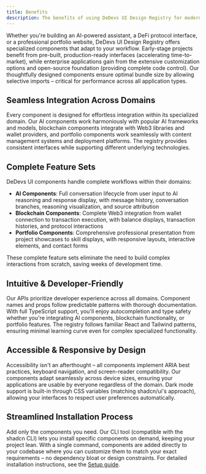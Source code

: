 ```yaml
---
title: Benefits
description: The benefits of using DeDevs UI Design Registry for modern web applications.
---
```


Whether you're building an AI-powered assistant, a DeFi protocol interface, or a professional portfolio website, DeDevs UI Design Registry offers specialized components that adapt to your workflow. Early-stage projects benefit from pre-built, production-ready interfaces (accelerating time-to-market), while enterprise applications gain from the extensive customization options and open-source foundation (providing complete code control). Our thoughtfully designed components ensure optimal bundle size by allowing selective imports – critical for performance across all application types.

## Seamless Integration Across Domains

Every component is designed for effortless integration within its specialized domain. Our AI components work harmoniously with popular AI frameworks and models, blockchain components integrate with Web3 libraries and wallet providers, and portfolio components work seamlessly with content management systems and deployment platforms. The registry provides consistent interfaces while supporting different underlying technologies.

## Complete Feature Sets

DeDevs UI components handle complete workflows within their domains:

- **AI Components**: Full conversation lifecycle from user input to AI reasoning and response display, with message history, conversation branches, reasoning visualization, and source attribution
- **Blockchain Components**: Complete Web3 integration from wallet connection to transaction execution, with balance displays, transaction histories, and protocol interactions
- **Portfolio Components**: Comprehensive professional presentation from project showcases to skill displays, with responsive layouts, interactive elements, and contact forms

These complete feature sets eliminate the need to build complex interactions from scratch, saving weeks of development time.

## Intuitive & Developer-Friendly

Our APIs prioritize developer experience across all domains. Component names and props follow predictable patterns with thorough documentation. With full TypeScript support, you'll enjoy autocompletion and type safety whether you're integrating AI components, blockchain functionality, or portfolio features. The registry follows familiar React and Tailwind patterns, ensuring minimal learning curve even for complex specialized functionality.

## Accessible & Responsive by Design

Accessibility isn't an afterthought – all components implement ARIA best practices, keyboard navigation, and screen-reader compatibility. Our components adapt seamlessly across device sizes, ensuring your applications are usable by everyone regardless of the domain. Dark mode support is built-in through CSS variables (matching shadcn/ui's approach), allowing your interfaces to respect user preferences automatically.

## Streamlined Installation Process

Add only the components you need. Our CLI tool (compatible with the shadcn CLI) lets you install specific components on demand, keeping your project lean. With a single command, components are added directly to your codebase where you can customize them to match your exact requirements – no dependency bloat or design constraints. For detailed installation instructions, see the [Setup guide](/docs/setup).
